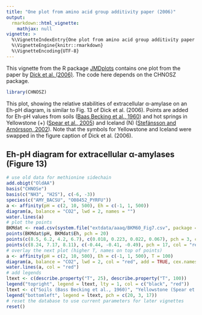 ```yaml
---
title: "One plot from amino acid group additivity paper (2006)"
output: 
  rmarkdown::html_vignette:
    mathjax: null
vignette: >
  %\VignetteIndexEntry{One plot from amino acid group additivity paper (2006)}
  %\VignetteEngine{knitr::rmarkdown}
  %\VignetteEncoding{UTF-8}
---
```


This vignette from the R package [JMDplots](https://github.com/jedick/JMDplots) contains one plot from the paper by <a href="https://doi.org/10.5194/bg-3-311-2006" title="Temperature, pressure, and electrochemical constraints on protein speciation: Group additivity calculation of the standard molal thermodynamic properties of ionized unfolded proteins">Dick et al. (2006)</a>.
The code here depends on the CHNOSZ package.

```r
library(CHNOSZ)
```

This plot, showing the relative stabilities of extracellular α-amylase on an Eh-pH diagram, is similar to Fig. 13 of Dick et al. (2006).
Points are added for Eh-pH values from soils ([Baas Becking et al., 1960](https://www.jstor.org/stable/30059218)) and hot springs in Yellowstone (+) ([Spear et al., 2005](https://doi.org/10.1073.pnas.0409574102)) and Iceland (N) ([Stefánsson and Arnórsson, 2002](https://doi.org/10.1016/S0009-2541(02)00119-5)).
Note that the symbols for Yellowstone and Iceland were swapped in the figure caption of Dick et al. (2006).

## Eh-pH diagram for extracellular α-amylases (Figure 13)
```r
# use old data for methionine sidechain
add.obigt("OldAA")
basis("CHNOSe")
basis(c("NH3", "H2S"), c(-6, -3))
species(c("AMY_BACSU", "O08452_PYRFU"))
a <- affinity(pH = c(2, 10, 500), Eh = c(-1, 1, 500))
diagram(a, balance = "CO2", lwd = 2, names = "")
water.lines(a)
# plot the points
BKMdat <- read.csv(system.file("extdata/aaaq/BKM60_Fig7.csv", package = "JMDplots"))
points(BKMdat$pH, BKMdat$Eh, pch = 20)
points(c(8.5, 6.2, 4.2, 6.7), c(0.018, 0.223, 0.022, 0.067), pch = 3, col = "red")
points(c(8.24, 7.17, 8.11), c(-0.44, -0.41, -0.49), pch = 17, col = "red")
# overlay the next plot (higher T, names on top of points)
a <- affinity(pH = c(2, 10, 500), Eh = c(-1, 1, 500), T = 100)
diagram(a, balance = "CO2", lwd = 2, col = "red", add = TRUE, cex.names = 1.5, col.names = "slateblue1", font = 2)
water.lines(a, col = "red")
# add legends
ltext <- c(describe.property("T", 25), describe.property("T", 100))
legend("topright", legend = ltext, lty = 1, col = c("black", "red"))
ltext <- c("Soils (Bass Becking et al., 1960)", "Yellowstone (Spear et al., 2005)", "Iceland (Stefánsson and Arnórsson, 2002)")
legend("bottomleft", legend = ltext, pch = c(20, 3, 17))
# reset the database to use current parameters for later vignettes
reset()
```
